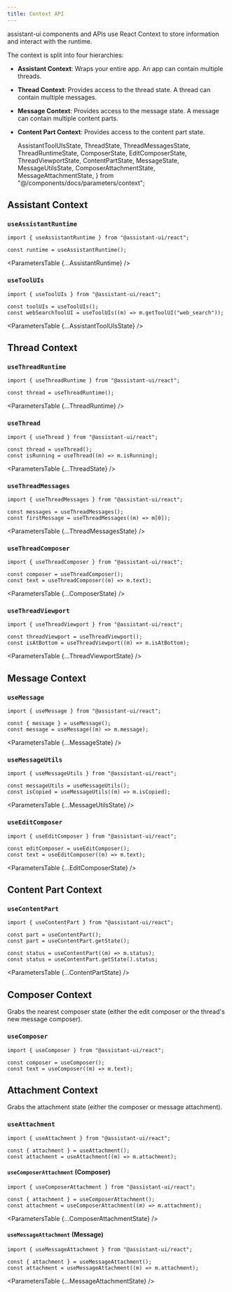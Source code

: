 ```yaml
---
title: Context API
---
```


assistant-ui components and APIs use React Context to store information and interact with the runtime.

The context is split into four hierarchies:

- **Assistant Context**: Wraps your entire app. An app can contain multiple threads.
- **Thread Context**: Provides access to the thread state. A thread can contain multiple messages.
- **Message Context**: Provides access to the message state. A message can contain multiple content parts.
- **Content Part Context**: Provides access to the content part state.

  AssistantToolUIsState,
  ThreadState,
  ThreadMessagesState,
  ThreadRuntimeState,
  ComposerState,
  EditComposerState,
  ThreadViewportState,
  ContentPartState,
  MessageState,
  MessageUtilsState,
  ComposerAttachmentState,
  MessageAttachmentState,
} from "@/components/docs/parameters/context";

## Assistant Context

### `useAssistantRuntime`

```tsx
import { useAssistantRuntime } from "@assistant-ui/react";

const runtime = useAssistantRuntime();
```

<ParametersTable {...AssistantRuntime} />

### `useToolUIs`

```tsx
import { useToolUIs } from "@assistant-ui/react";

const toolUIs = useToolUIs();
const webSearchToolUI = useToolUIs((m) => m.getToolUI("web_search"));
```

<ParametersTable {...AssistantToolUIsState} />

## Thread Context

### `useThreadRuntime`

```tsx
import { useThreadRuntime } from "@assistant-ui/react";

const thread = useThreadRuntime();
```

<ParametersTable {...ThreadRuntime} />

### `useThread`

```tsx
import { useThread } from "@assistant-ui/react";

const thread = useThread();
const isRunning = useThread((m) => m.isRunning);
```

<ParametersTable {...ThreadState} />

### `useThreadMessages`

```tsx
import { useThreadMessages } from "@assistant-ui/react";

const messages = useThreadMessages();
const firstMessage = useThreadMessages((m) => m[0]);
```

<ParametersTable {...ThreadMessagesState} />

### `useThreadComposer`

```tsx
import { useThreadComposer } from "@assistant-ui/react";

const composer = useThreadComposer();
const text = useThreadComposer((m) => m.text);
```

<ParametersTable {...ComposerState} />

### `useThreadViewport`

```tsx
import { useThreadViewport } from "@assistant-ui/react";

const threadViewport = useThreadViewport();
const isAtBottom = useThreadViewport((m) => m.isAtBottom);
```

<ParametersTable {...ThreadViewportState} />

## Message Context

### `useMessage`

```tsx
import { useMessage } from "@assistant-ui/react";

const { message } = useMessage();
const message = useMessage((m) => m.message);
```

<ParametersTable {...MessageState} />

### `useMessageUtils`

```tsx
import { useMessageUtils } from "@assistant-ui/react";

const messageUtils = useMessageUtils();
const isCopied = useMessageUtils((m) => m.isCopied);
```

<ParametersTable {...MessageUtilsState} />

### `useEditComposer`

```tsx
import { useEditComposer } from "@assistant-ui/react";

const editComposer = useEditComposer();
const text = useEditComposer((m) => m.text);
```

<ParametersTable {...EditComposerState} />

## Content Part Context

### `useContentPart`

```tsx
import { useContentPart } from "@assistant-ui/react";

const part = useContentPart();
const part = useContentPart.getState();

const status = useContentPart((m) => m.status);
const status = useContentPart.getState().status;
```

<ParametersTable {...ContentPartState} />

## Composer Context

Grabs the nearest composer state (either the edit composer or the thread's new message composer).

### `useComposer`

```tsx
import { useComposer } from "@assistant-ui/react";

const composer = useComposer();
const text = useComposer((m) => m.text);
```

## Attachment Context

Grabs the attachment state (either the composer or message attachment).

### `useAttachment`

```tsx
import { useAttachment } from "@assistant-ui/react";

const { attachment } = useAttachment();
const attachment = useAttachment((m) => m.attachment);
```

#### `useComposerAttachment` (Composer)

```tsx
import { useComposerAttachment } from "@assistant-ui/react";

const { attachment } = useComposerAttachment();
const attachment = useComposerAttachment((m) => m.attachment);
```

<ParametersTable {...ComposerAttachmentState} />

#### `useMessageAttachment` (Message)

```tsx
import { useMessageAttachment } from "@assistant-ui/react";

const { attachment } = useMessageAttachment();
const attachment = useMessageAttachment((m) => m.attachment);
```

<ParametersTable {...MessageAttachmentState} />
